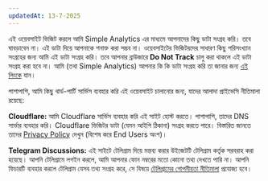 ```yaml
---
updatedAt: 13-7-2025
---
```


এই ওয়েবসাইট ভিজিট করলে আমি Simple Analytics এর মাধ্যমে আপনাদের কিছু ডাটা সংগ্রহ করি। তবে ঘাবড়াবেন না। এই ডাটা দিয়ে আপনাকে শনাক্ত করা সম্ভব না। ওয়েবসাইটের ভিজিটরদের সাধারণ কিছু পরিসংখ্যান সংগ্রহের জন্য আমি এই ডাটা সংগ্রহ করি। তবে আপনার ব্রাউজারে **Do Not Track** চালু করা থাকলে এই ডাটা সংগ্রহ করা হবে না। আমি (তথা Simple Analytics) আপনার কি কি ডাটা সংগ্রহ করি তা জানার জন্য [এই লিংকে](https://docs.simpleanalytics.com/what-we-collect) যান।

পাশাপাশি, আমি কিছু থার্ড-পার্টি সার্ভিস ব্যবহার করি এই ওয়েবসাইট চালানোর জন্য, যাদের আলাদা প্রাইভেসি নীতিমালা রয়েছে:

**Cloudflare:** আমি Cloudflare সার্ভিস ব্যবহার করি এই সাইট হোস্ট করতে। পাশাপাশি, তাদের DNS সার্ভার ব্যবহার করি। Cloudflare ভিজিটর ডাটা (যেমন আইপি ঠিকানা) সংগ্রহ করতে পারে। বিস্তারিত জানতে তাদের [Privacy Policy](https://www.cloudflare.com/privacypolicy/) দেখুন (বিশেষ করে End Users অংশ)।

**Telegram Discussions:**
এই সাইটে টেলিগ্রাম দিয়ে মন্তব্য করার উইজেটটি টেলিগ্রাম কর্তৃক সরবরাহ করা হয়েছে। আপনি টেলিগ্রামে লগইন করলে, আমি আপনার ফোন নম্বরের মতো কোনো তথ্য দেখতে পারি না। আপনি ফিচারটি ব্যবহার করলে টেলিগ্রাম যেসব তথ্য সংগ্রহ করে, সে বিষয়ে [টেলিগ্রামের গোপনীয়তা নীতিমালা](https://telegram.org/privacy) প্রযোজ্য হবে।
